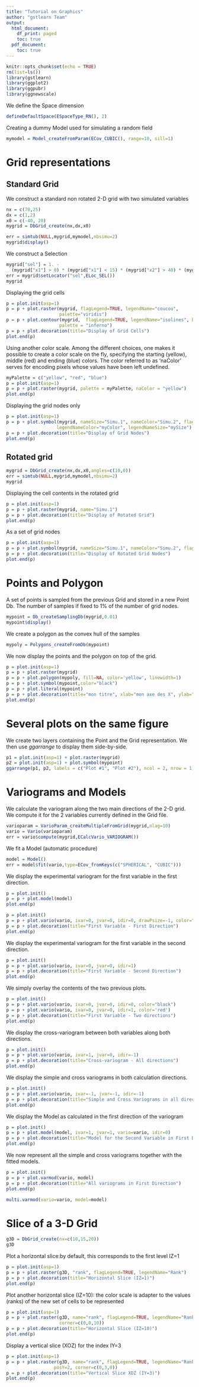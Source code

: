 ```yaml
---
title: "Tutorial on Graphics"
author: "gstlearn Team"
output:
  html_document:
    df_print: paged
    toc: true
  pdf_document:
    toc: true
---
```


<!-- SUMMARY: Use the library gtlearn.plot (based on matplotlib) to visualize all the objects of gstlearn library   -->

<!-- CATEGORY: Courses -->

```r
knitr::opts_chunk$set(echo = TRUE)
rm(list=ls())
library(gstlearn)
library(ggplot2)
library(ggpubr)
library(ggnewscale)
```

We define the Space dimension

```r
defineDefaultSpace(ESpaceType_RN(), 2)
```

Creating a dummy Model used for simulating a random field

```r
mymodel = Model_createFromParam(ECov_CUBIC(), range=10, sill=1)
```

# Grid representations

## Standard Grid

We construct a standard non rotated 2-D grid with two simulated variables

```r
nx = c(70,25)
dx = c(1,2)
x0 = c(-40, 20)
mygrid = DbGrid_create(nx,dx,x0)

err = simtub(NULL,mygrid,mymodel,nbsimu=2)
mygrid$display()
```

We construct a Selection

```r
mygrid["sel"] = 1. - 
  (mygrid["x1"] > 0) * (mygrid["x1"] < 15) * (mygrid["x2"] > 40) * (mygrid["x2"] < 50)
err = mygrid$setLocator("sel",ELoc_SEL())
mygrid
```

Displaying the grid cells

```r
p = plot.init(asp=1)
p = p + plot.raster(mygrid, flagLegend=TRUE, legendName="coucou", 
                    palette="viridis")
p = p + plot.contour(mygrid,  flagLegend=TRUE, legendName="isolines", bins=10, 
                    palette = "inferno")
p = p + plot.decoration(title="Display of Grid Cells")
plot.end(p)
```

Using another color scale. Among the different choices, one makes it possible to create a color scale on the fly, specifying the starting (yellow), middle (red) and ending (blue) colors. The color referred to as 'naColor' serves for encoding pixels whose values have been left undefined.

```r
myPalette = c("yellow", "red", "blue")
p = plot.init(asp=1)
p = p + plot.raster(mygrid, palette = myPalette, naColor = "yellow")
plot.end(p)
```

Displaying the grid nodes only

```r
p = plot.init(asp=1)
p = p + plot.symbol(mygrid, nameSize="Simu.1", nameColor="Simu.2", flagLegend = TRUE, 
                   legendNameColor="myColor", legendNameSize="mySize")
p = p + plot.decoration(title="Display of Grid Nodes")
plot.end(p)
```

## Rotated grid

```r
mygrid = DbGrid_create(nx,dx,x0,angles=c(10,0))
err = simtub(NULL,mygrid,mymodel,nbsimu=2)
mygrid
```

Displaying the cell contents in the rotated grid

```r
p = plot.init(asp=1)
p = p + plot.raster(mygrid, name="Simu.1")
p = p + plot.decoration(title="Display of Rotated Grid")
plot.end(p)
```

As a set of grid nodes

```r
p = plot.init(asp=1)
p = p + plot.symbol(mygrid, nameSize="Simu.1", nameColor="Simu.2", flagLegend = TRUE)
p = p + plot.decoration(title="Display of Rotated Grid Nodes")
plot.end(p)
```

# Points and Polygon

A set of points is sampled from the previous Grid and stored in a new Point Db. The number of samples if fixed to 1% of the number of grid nodes.

```r
mypoint = Db_createSamplingDb(mygrid,0.01)
mypoint$display()
```

We create a polygon as the convex hull of the samples

```r
mypoly = Polygons_createFromDb(mypoint)
```

We now display the points and the polygon on top of the grid.

```r
p = plot.init(asp=1)
p = p + plot.raster(mygrid)
p = p + plot.polygon(mypoly, fill=NA, color='yellow', linewidth=1)
p = p + plot.symbol(mypoint,color="black")
p = p + plot.literal(mypoint)
p = p + plot.decoration(title="mon titre", xlab="mon axe des X", ylab="Mon axe des Y")
plot.end(p)
```

# Several plots on the same figure

We create two layers containing the Point and the Grid representation. We then use *ggarrange* to display them side-by-side.

```r
p1 = plot.init(asp=1) + plot.raster(mygrid)
p2 = plot.init(asp=1) + plot.symbol(mypoint)
ggarrange(p1, p2, labels = c("Plot #1", "Plot #2"), ncol = 2, nrow = 1)
```

# Variograms and Models

We calculate the variogram along the two main directions of the 2-D grid. We compute it for the 2 variables currently defined in the Grid file.

```r
varioparam = VarioParam_createMultipleFromGrid(mygrid,nlag=10)
vario = Vario(varioparam)
err = vario$compute(mygrid,ECalcVario_VARIOGRAM())
```

We fit a Model (automatic procedure)

```r
model = Model()
err = model$fit(vario,type=ECov_fromKeys(c("SPHERICAL", "CUBIC")))
```

We display the experimental variogram for the first variable in the first direction.

```r
p = plot.init()
p = p + plot.model(model)
plot.end(p)
```

```r
p = plot.init()
p = p + plot.vario(vario, ivar=0, jvar=0, idir=0, drawPsize=-1, color="red")
p = p + plot.decoration(title="First Variable - First Direction")
plot.end(p)
```

We display the experimental variogram for the first variable in the second direction.

```r
p = plot.init()
p = p + plot.vario(vario, ivar=0, jvar=0, idir=1)
p = p + plot.decoration(title="First Variable - Second Direction")
plot.end(p)
```

We simply overlay the contents of the two previous plots.

```r
p = plot.init()
p = p + plot.vario(vario, ivar=0, jvar=0, idir=0, color="black")
p = p + plot.vario(vario, ivar=0, jvar=0, idir=1, color='red')
p = p + plot.decoration(title="First Variable - Two directions")
plot.end(p)
```

We display the cross-variogram between both variables along both directions.

```r
p = plot.init()
p = p + plot.vario(vario, ivar=1, jvar=0, idir=-1)
p = p + plot.decoration(title="Cross-variogram - All directions")
plot.end(p)
```

We display the simple and cross variograms in both calculation directions.

```r
p = plot.init()
p = p + plot.vario(vario, ivar=-1, jvar=-1, idir=-1)
p = p + plot.decoration(title="Simple and Cross Variograms in all directions")
plot.end(p)
```

We display the Model as calculated in the first direction of the variogram

```r
p = plot.init()
p = p + plot.model(model, ivar=1, jvar=1, vario=vario, idir=0)
p = p + plot.decoration(title="Model for the Second Variable in First Direction")
plot.end(p)
```

We now represent all the simple and cross variograms together with the fitted models.

```r
p = plot.init()
p = p + plot.varmod(vario, model)
p = p + plot.decoration(title="All variograms in First Direction")
plot.end(p)
```

```r
multi.varmod(vario=vario, model=model)
```

# Slice of a 3-D Grid

```r
g3D = DbGrid_create(nx=c(10,15,20))
g3D
```

Plot a horizontal slice:by default, this corresponds to the first level IZ=1

```r
p = plot.init(asp=1)
p = p + plot.raster(g3D, "rank", flagLegend=TRUE, legendName="Rank")
p = p + plot.decoration(title="Horizontal Slice (IZ=1)")
plot.end(p)
```

Plot another horizontal slice (IZ=10): the color scale is adapter to the values (ranks) of the new set of cells to be represented

```r
p = plot.init(asp=1)
p = p + plot.raster(g3D, name="rank", flagLegend=TRUE, legendName="Rank",
                    corner=c(0,0,10))
p = p + plot.decoration(title="Horizontal Slice (IZ=10)")
plot.end(p)
```

Display a vertical slice (XOZ) for the index IY=3

```r
p = plot.init(asp=1)
p = p + plot.raster(g3D, name="rank", flagLegend=TRUE, legendName="Rank", 
                  posY=2, corner=c(0,3,0))
p = p + plot.decoration(title="Vertical Slice XOZ (IY=3)")
plot.end(p)
```

